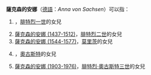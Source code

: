 '''薩克森的安娜'''（[[德語|德語]]：''Anna von Sachsen''）可以指：
# {{le|薩克森的安娜 (1420-1462)|Anna of Saxony, Landgravine of Hesse}}，[[腓特烈一世_(薩克森選侯)|腓特烈一世]]的女兒
# [[薩克森的安娜_(1437-1512)|薩克森的安娜 (1437-1512)]]，[[腓特烈二世_(薩克森選侯)|腓特烈二世]]的女兒
# [[薩克森的安娜_(1544-1577)|薩克森的安娜 (1544-1577)]]，[[莫里茨_(萨克森)|莫里茨]]的女兒
# {{le|薩克森的安娜 (1567-1613)|Anna of Saxony (1567–1613)}}，[[奧古斯特_(薩克森選侯)|奧古斯特]]的女兒
# [[薩克森的安娜_(1903-1976)|薩克森的安娜 (1903-1976)]]，[[弗里德里希·奥古斯特三世_(萨克森国王)|腓特烈·奧古斯特三世]]的女兒

{{消歧義|cat=六字譯名消歧義}}